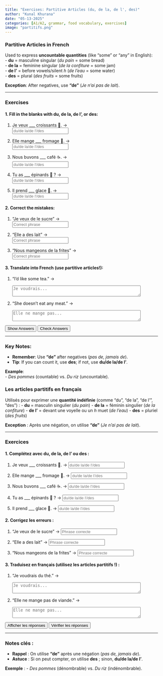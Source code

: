 ```yaml
---
title: "Exercises: Partitive Articles (du, de la, de l', des)"  
author: "Kunal Khurana"  
date: "05-13-2025"  
categories: [A1/A2, grammar, food vocabulary, exercises]  
image: "partitifs.png"  
---
```


::: {.content-visible when-profile="english"}  

### Partitive Articles in French  

Used to express **uncountable quantities** (like "some" or "any" in English):  
- **du** = masculine singular (*du pain* = some bread)  
- **de la** = feminine singular (*de la confiture* = some jam)  
- **de l’** = before vowels/silent *h* (*de l’eau* = some water)  
- **des** = plural (*des fruits* = some fruits)  

**Exception**: After negatives, use **"de"** (*Je n’ai pas de lait*).  

---

### Exercises  

#### 1. Fill in the blanks with **du, de la, de l’, or des**:  
1. Je veux ___ croissants 🥐. →  
   <input type="text" placeholder="du/de la/de l'/des" oninput="checkAnswer(this, 'des')"><span style="margin-left:10px;"></span>  

2. Elle mange ___ fromage 🧀. →  
   <input type="text" placeholder="du/de la/de l'/des" oninput="checkAnswer(this, 'du')"><span style="margin-left:10px;"></span>  

3. Nous buvons ___ café ☕. →  
   <input type="text" placeholder="du/de la/de l'/des" oninput="checkAnswer(this, 'du')"><span style="margin-left:10px;"></span>  

4. Tu as ___ épinards 🥬 ? →  
   <input type="text" placeholder="du/de la/de l'/des" oninput="checkAnswer(this, 'des')"><span style="margin-left:10px;"></span>  

5. Il prend ___ glace 🍦. →  
   <input type="text" placeholder="du/de la/de l'/des" oninput="checkAnswer(this, 'de la')"><span style="margin-left:10px;"></span>  

#### 2. Correct the mistakes:  
1. "Je veux de le sucre" →  
   <input type="text" placeholder="Correct phrase" oninput="checkAnswer(this, 'Je veux du sucre')"><span style="margin-left:10px;"></span>  

2. "Elle a des lait" →  
   <input type="text" placeholder="Correct phrase" oninput="checkAnswer(this, 'Elle a du lait')"><span style="margin-left:10px;"></span>  

3. "Nous mangeons de la frites" →  
   <input type="text" placeholder="Correct phrase" oninput="checkAnswer(this, 'Nous mangeons des frites')"><span style="margin-left:10px;"></span>  

#### 3. Translate into French (use partitive articles!):  
1. "I’d like some tea." →  
   <textarea placeholder="Je voudrais..." rows="2" cols="50" oninput="checkTranslation(this, 'Je voudrais du thé')"></textarea><span style="margin-left:10px;"></span>  

2. "She doesn’t eat any meat." →  
   <textarea placeholder="Elle ne mange pas..." rows="2" cols="50" oninput="checkTranslation(this, 'Elle ne mange pas de viande')"></textarea><span style="margin-left:10px;"></span>  

<button onclick="showAnswers()">Show Answers</button>  
<button onclick="checkAllAnswers()">Check Answers</button>  

 

---  

### Key Notes:  
- **Remember**: Use **"de"** after negatives (*pas de, jamais de*).  
- **Tip**: If you can count it, use **des**; if not, use **du/de la/de l’**.  

**Example**:  
- *Des pommes* (countable) vs. *Du riz* (uncountable).  




<script>  
function showAnswers() {  
    document.querySelectorAll('input[type="text"]').forEach(input => {  
        const correct = input.getAttribute('oninput').match(/'([^']+)'/)[1];  
        input.value = correct;  
        const feedback = input.nextElementSibling;  
        feedback.textContent = "✓ Correct !";  
        feedback.style.color = "green";  
    });  
}  

function checkAllAnswers() {  
    document.querySelectorAll('input[type="text"]').forEach(input => {  
        const correct = input.getAttribute('oninput').match(/'([^']+)'/)[1];  
        checkAnswer(input, correct);  
    });  

    document.querySelectorAll('textarea').forEach(textarea => {  
        const correct = textarea.getAttribute('oninput').match(/'([^']+)'/)[1];  
        checkTranslation(textarea, correct);  
    });  
}  

function checkAnswer(input, correctAnswer) {  
    const feedback = input.nextElementSibling;  
    if (input.value.trim().toLowerCase() === correctAnswer.toLowerCase()) {  
        feedback.textContent = "✓ Correct !";  
        feedback.style.color = "green";  
    } else if (input.value.trim()) {  
        feedback.textContent = "✗ Essayez encore !";  
        feedback.style.color = "red";  
    }  
}  

function checkTranslation(textarea, correctAnswer) {  
    const feedback = textarea.nextElementSibling;  
    if (textarea.value.trim().toLowerCase() === correctAnswer.toLowerCase()) {  
        feedback.textContent = "✓ Correct !";  
        feedback.style.color = "green";  
    } else if (textarea.value.trim()) {  
        feedback.textContent = "✗ Essayez encore !";  
        feedback.style.color = "red";  
    }  
}  
</script>  

:::

::: {.content-visible when-profile="french"}  

### Les articles partitifs en français

Utilisés pour exprimer une **quantité indéfinie** (comme "du", "de la", "de l’", "des") :
- **du** = masculin singulier (*du pain*)
- **de la** = féminin singulier (*de la confiture*)
- **de l’** = devant une voyelle ou un *h* muet (*de l’eau*)
- **des** = pluriel (*des fruits*)

**Exception** : Après une négation, on utilise **"de"** (*Je n’ai pas de lait*).

---

### Exercices

#### 1. Complétez avec **du, de la, de l’ ou des** :
1. Je veux ___ croissants 🥐. →
    <input type="text" placeholder="du/de la/de l'/des" oninput="checkAnswer(this, 'des')"><span style="margin-left:10px;"></span>

2. Elle mange ___ fromage 🧀. →
    <input type="text" placeholder="du/de la/de l'/des" oninput="checkAnswer(this, 'du')"><span style="margin-left:10px;"></span>

3. Nous buvons ___ café ☕. →
    <input type="text" placeholder="du/de la/de l'/des" oninput="checkAnswer(this, 'du')"><span style="margin-left:10px;"></span>

4. Tu as ___ épinards 🥬 ? →
    <input type="text" placeholder="du/de la/de l'/des" oninput="checkAnswer(this, 'des')"><span style="margin-left:10px;"></span>

5. Il prend ___ glace 🍦. →
    <input type="text" placeholder="du/de la/de l'/des" oninput="checkAnswer(this, 'de la')"><span style="margin-left:10px;"></span>

#### 2. Corrigez les erreurs :
1. "Je veux de le sucre" →
    <input type="text" placeholder="Phrase correcte" oninput="checkAnswer(this, 'Je veux du sucre')"><span style="margin-left:10px;"></span>

2. "Elle a des lait" →
    <input type="text" placeholder="Phrase correcte" oninput="checkAnswer(this, 'Elle a du lait')"><span style="margin-left:10px;"></span>

3. "Nous mangeons de la frites" →
    <input type="text" placeholder="Phrase correcte" oninput="checkAnswer(this, 'Nous mangeons des frites')"><span style="margin-left:10px;"></span>

#### 3. Traduisez en français (utilisez les articles partitifs !) :
1. "Je voudrais du thé." →
    <textarea placeholder="Je voudrais..." rows="2" cols="50" oninput="checkTranslation(this, 'Je voudrais du thé')"></textarea><span style="margin-left:10px;"></span>

2. "Elle ne mange pas de viande." →
    <textarea placeholder="Elle ne mange pas..." rows="2" cols="50" oninput="checkTranslation(this, 'Elle ne mange pas de viande')"></textarea><span style="margin-left:10px;"></span>

<button onclick="showAnswers()">Afficher les réponses</button>
<button onclick="checkAllAnswers()">Vérifier les réponses</button>

---

### Notes clés :
- **Rappel** : On utilise **"de"** après une négation (*pas de, jamais de*).
- **Astuce** : Si on peut compter, on utilise **des** ; sinon, **du/de la/de l’**.

**Exemple** :
- *Des pommes* (dénombrable) vs. *Du riz* (indénombrable).



<script>  
function showAnswers() {  
    document.querySelectorAll('input[type="text"]').forEach(input => {  
        const correct = input.getAttribute('oninput').match(/'([^']+)'/)[1];  
        input.value = correct;  
        const feedback = input.nextElementSibling;  
        feedback.textContent = "✓ Correct !";  
        feedback.style.color = "green";  
    });  
}  

function checkAllAnswers() {  
    document.querySelectorAll('input[type="text"]').forEach(input => {  
        const correct = input.getAttribute('oninput').match(/'([^']+)'/)[1];  
        checkAnswer(input, correct);  
    });  

    document.querySelectorAll('textarea').forEach(textarea => {  
        const correct = textarea.getAttribute('oninput').match(/'([^']+)'/)[1];  
        checkTranslation(textarea, correct);  
    });  
}  

function checkAnswer(input, correctAnswer) {  
    const feedback = input.nextElementSibling;  
    if (input.value.trim().toLowerCase() === correctAnswer.toLowerCase()) {  
        feedback.textContent = "✓ Correct !";  
        feedback.style.color = "green";  
    } else if (input.value.trim()) {  
        feedback.textContent = "✗ Essayez encore !";  
        feedback.style.color = "red";  
    }  
}  

function checkTranslation(textarea, correctAnswer) {  
    const feedback = textarea.nextElementSibling;  
    if (textarea.value.trim().toLowerCase() === correctAnswer.toLowerCase()) {  
        feedback.textContent = "✓ Correct !";  
        feedback.style.color = "green";  
    } else if (textarea.value.trim()) {  
        feedback.textContent = "✗ Essayez encore !";  
        feedback.style.color = "red";  
    }  
}  
</script>  


:::